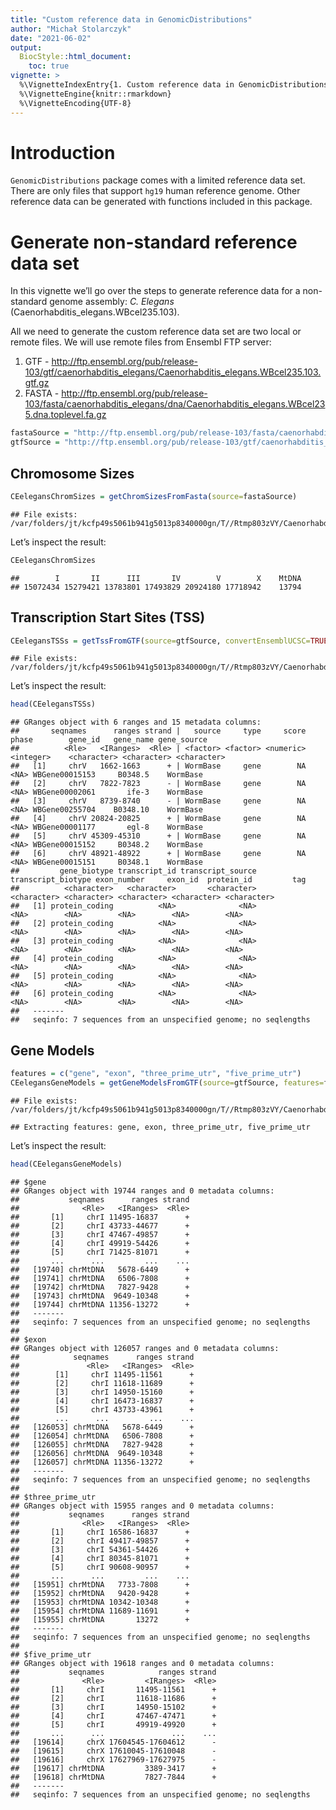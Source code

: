 ```yaml
---
title: "Custom reference data in GenomicDistributions"
author: "Michał Stolarczyk"
date: "2021-06-02"
output: 
  BiocStyle::html_document:
    toc: true
vignette: >
  %\VignetteIndexEntry{1. Custom reference data in GenomicDistributions}
  %\VignetteEngine{knitr::rmarkdown}
  %\VignetteEncoding{UTF-8}
---
```




# Introduction

`GenomicDistributions` package comes with a limited reference data set. There are only files that support `hg19` human reference genome. Other reference data can be generated with functions included in this package.

# Generate non-standard reference data set

In this vignette we'll go over the steps to generate reference data for a non-standard genome assembly: *C. Elegans* (Caenorhabditis_elegans.WBcel235.103).

All we need to generate the custom reference data set are two local or remote files. We will use remote files from Ensembl FTP server:

1. GTF - [http://ftp.ensembl.org/pub/release-103/gtf/caenorhabditis_elegans/Caenorhabditis_elegans.WBcel235.103.gtf.gz](http://ftp.ensembl.org/pub/release-103/gtf/caenorhabditis_elegans/Caenorhabditis_elegans.WBcel235.103.gtf.gz)
2. FASTA - [http://ftp.ensembl.org/pub/release-103/fasta/caenorhabditis_elegans/dna/Caenorhabditis_elegans.WBcel235.dna.toplevel.fa.gz](http://ftp.ensembl.org/pub/release-103/fasta/caenorhabditis_elegans/dna/Caenorhabditis_elegans.WBcel235.dna.toplevel.fa.gz)


```r
fastaSource = "http://ftp.ensembl.org/pub/release-103/fasta/caenorhabditis_elegans/dna/Caenorhabditis_elegans.WBcel235.dna.toplevel.fa.gz"
gtfSource = "http://ftp.ensembl.org/pub/release-103/gtf/caenorhabditis_elegans/Caenorhabditis_elegans.WBcel235.103.gtf.gz"
```

## Chromosome Sizes




```r
CEelegansChromSizes = getChromSizesFromFasta(source=fastaSource)
```

```
## File exists: /var/folders/jt/kcfp49s5061b941g5013p8340000gn/T//Rtmp803zVY/Caenorhabditis_elegans.WBcel235.dna.toplevel.fa.gz
```
Let's inspect the result:

```r
CEelegansChromSizes
```

```
##        I       II      III       IV        V        X    MtDNA 
## 15072434 15279421 13783801 17493829 20924180 17718942    13794
```


## Transcription Start Sites (TSS)


```r
CEelegansTSSs = getTssFromGTF(source=gtfSource, convertEnsemblUCSC=TRUE)
```

```
## File exists: /var/folders/jt/kcfp49s5061b941g5013p8340000gn/T//Rtmp803zVY/Caenorhabditis_elegans.WBcel235.103.gtf.gz
```

Let's inspect the result:

```r
head(CEelegansTSSs)
```

```
## GRanges object with 6 ranges and 15 metadata columns:
##       seqnames      ranges strand |   source     type     score     phase        gene_id   gene_name gene_source
##          <Rle>   <IRanges>  <Rle> | <factor> <factor> <numeric> <integer>    <character> <character> <character>
##   [1]     chrV   1662-1663      + | WormBase     gene        NA      <NA> WBGene00015153     B0348.5    WormBase
##   [2]     chrV   7822-7823      - | WormBase     gene        NA      <NA> WBGene00002061       ife-3    WormBase
##   [3]     chrV   8739-8740      - | WormBase     gene        NA      <NA> WBGene00255704    B0348.10    WormBase
##   [4]     chrV 20824-20825      + | WormBase     gene        NA      <NA> WBGene00001177       egl-8    WormBase
##   [5]     chrV 45309-45310      + | WormBase     gene        NA      <NA> WBGene00015152     B0348.2    WormBase
##   [6]     chrV 48921-48922      + | WormBase     gene        NA      <NA> WBGene00015151     B0348.1    WormBase
##         gene_biotype transcript_id transcript_source transcript_biotype exon_number     exon_id  protein_id         tag
##          <character>   <character>       <character>        <character> <character> <character> <character> <character>
##   [1] protein_coding          <NA>              <NA>               <NA>        <NA>        <NA>        <NA>        <NA>
##   [2] protein_coding          <NA>              <NA>               <NA>        <NA>        <NA>        <NA>        <NA>
##   [3] protein_coding          <NA>              <NA>               <NA>        <NA>        <NA>        <NA>        <NA>
##   [4] protein_coding          <NA>              <NA>               <NA>        <NA>        <NA>        <NA>        <NA>
##   [5] protein_coding          <NA>              <NA>               <NA>        <NA>        <NA>        <NA>        <NA>
##   [6] protein_coding          <NA>              <NA>               <NA>        <NA>        <NA>        <NA>        <NA>
##   -------
##   seqinfo: 7 sequences from an unspecified genome; no seqlengths
```

## Gene Models


```r
features = c("gene", "exon", "three_prime_utr", "five_prime_utr")
CEelegansGeneModels = getGeneModelsFromGTF(source=gtfSource, features=features, convertEnsemblUCSC=TRUE)
```

```
## File exists: /var/folders/jt/kcfp49s5061b941g5013p8340000gn/T//Rtmp803zVY/Caenorhabditis_elegans.WBcel235.103.gtf.gz
```

```
## Extracting features: gene, exon, three_prime_utr, five_prime_utr
```

Let's inspect the result:

```r
head(CEelegansGeneModels)
```

```
## $gene
## GRanges object with 19744 ranges and 0 metadata columns:
##           seqnames      ranges strand
##              <Rle>   <IRanges>  <Rle>
##       [1]     chrI 11495-16837      +
##       [2]     chrI 43733-44677      +
##       [3]     chrI 47467-49857      +
##       [4]     chrI 49919-54426      +
##       [5]     chrI 71425-81071      +
##       ...      ...         ...    ...
##   [19740] chrMtDNA   5678-6449      +
##   [19741] chrMtDNA   6506-7808      +
##   [19742] chrMtDNA   7827-9428      +
##   [19743] chrMtDNA  9649-10348      +
##   [19744] chrMtDNA 11356-13272      +
##   -------
##   seqinfo: 7 sequences from an unspecified genome; no seqlengths
## 
## $exon
## GRanges object with 126057 ranges and 0 metadata columns:
##            seqnames      ranges strand
##               <Rle>   <IRanges>  <Rle>
##        [1]     chrI 11495-11561      +
##        [2]     chrI 11618-11689      +
##        [3]     chrI 14950-15160      +
##        [4]     chrI 16473-16837      +
##        [5]     chrI 43733-43961      +
##        ...      ...         ...    ...
##   [126053] chrMtDNA   5678-6449      +
##   [126054] chrMtDNA   6506-7808      +
##   [126055] chrMtDNA   7827-9428      +
##   [126056] chrMtDNA  9649-10348      +
##   [126057] chrMtDNA 11356-13272      +
##   -------
##   seqinfo: 7 sequences from an unspecified genome; no seqlengths
## 
## $three_prime_utr
## GRanges object with 15955 ranges and 0 metadata columns:
##           seqnames      ranges strand
##              <Rle>   <IRanges>  <Rle>
##       [1]     chrI 16586-16837      +
##       [2]     chrI 49417-49857      +
##       [3]     chrI 54361-54426      +
##       [4]     chrI 80345-81071      +
##       [5]     chrI 90608-90957      +
##       ...      ...         ...    ...
##   [15951] chrMtDNA   7733-7808      +
##   [15952] chrMtDNA   9420-9428      +
##   [15953] chrMtDNA 10342-10348      +
##   [15954] chrMtDNA 11689-11691      +
##   [15955] chrMtDNA       13272      +
##   -------
##   seqinfo: 7 sequences from an unspecified genome; no seqlengths
## 
## $five_prime_utr
## GRanges object with 19618 ranges and 0 metadata columns:
##           seqnames            ranges strand
##              <Rle>         <IRanges>  <Rle>
##       [1]     chrI       11495-11561      +
##       [2]     chrI       11618-11686      +
##       [3]     chrI       14950-15102      +
##       [4]     chrI       47467-47471      +
##       [5]     chrI       49919-49920      +
##       ...      ...               ...    ...
##   [19614]     chrX 17604545-17604612      -
##   [19615]     chrX 17610045-17610048      -
##   [19616]     chrX 17627969-17627975      -
##   [19617] chrMtDNA         3389-3417      +
##   [19618] chrMtDNA         7827-7844      +
##   -------
##   seqinfo: 7 sequences from an unspecified genome; no seqlengths
```
